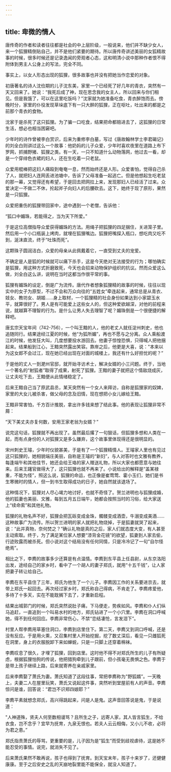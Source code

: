 ```yaml
---
---
---
```

title: 卑微的情人
---




唐传奇的作者和读者往往都是社会的中上层阶级，一般说来，他们并不缺少女人，来一个狐狸精倒贴自己，并不是他们紧要的期待。所以唐传奇讲述美丽的女狐精故事的时候，很多时候还是记录逸闻的旁观者心态，这和明清小说中那种作者恨不得附体到男主人公身上的写法，完全不同。

事实上，以女人形态出现的狐狸，很多故事也并没有把她当作恋爱的对象。

初唐著名的诗人沈俭期的儿子沈东美，家里一个已经死了好几年的青衣，突然有一天又回来了。她说：“我死后成了神，现在思念我的女主人，所以回来与你们相见。但是我饿了，可以在这里吃饭吗？”沈家就为她准备吃食，青衣醉饱而去。傍晚时分，家里的仆役发现草垛底下有一只大醉的狐狸，正在呕吐，吐出来的都是之前那个青衣的食物。

沈家于是杀死了这只狐狸。为了骗一口吃食，结果把命都赔进去了，这狐狸的日常生活，想必也相当困窘吧。

少年时的诗作曾被李白赏识，后来为重修李白墓，写过《唐故翰林学士李君碣记》的刘全白则讲过这么一个故事：他奶妈的儿子众爱，少年时喜欢夜里在道路上布下罗网，抓捕野猪、狐狸之类。有一天，一只不知道什么动物落网，他过去一看，却是一个穿绯色衣裙的妇人，还在生吃着一只老鼠。

众爱用棍棒把这妇人痛殴到奄奄一息，然而始终还是人形。众爱害怕，觉得自己杀了人，就把妇人连网丢进池塘中，告诉了父母准备一起逃亡。但是他想起生吃老鼠的那一幕，又觉得还有希望，于是回去把网拉上来，发现那妇人已经活了过来。众爱决定一不做二不休，抡起斧子向妇人的后腰砍去。这下，她终于现了原形，果然是一只狐狸。

众爱把重伤的狐狸带回家中，途中遇到一个老僧，告诉他：

“狐口中媚珠，若能得之，当为天下所爱。”

于是这位高僧指导众爱获得媚珠的方法。用绳子把狐狸的四足捆住，关进笼子里。然后用一个小口瓶装上烤肉，就埋在狐狸嘴边。狐狸把嘴探入瓶口，想吃肉又吃不到，涎沫直流，终于“吐珠而死”。

这颗珠子圆润洁白，众爱的母亲从此佩戴着它，一直受到丈夫的宠爱。

不确定是人是狐的时候就可以痛下杀手，这是今天绝对无法接受的行为；哪怕确实是狐狸，用这种方式折磨致死，今天也会招来动物保护组织的抗议。然而众爱这么做，刘全白这么讲，说明在当时这都当作很平常的事。

狐狸有媚珠的设定，倒是广为流传。唐代作者想象狐狸精的故事的时候，往往以现实中的女子为原型，不过不会和万众向往的“五姓女”牵连起来，通常总是从青衣、妓女、教坊女、胡姬……身上取材，一个狐狸精的社会身份如果达到小家碧玉水平，就算很好了。男人是有可能爱上这些女人的，但这种爱欲越深，对他的前程来说，就越算不理智的行为。是什么让男人失去理智了呢？媚珠倒是一个很便捷的解释吧。

唐玄宗天宝年间（742-756），一个叫王黯的人，他的老丈人就任淀州刺史，他也追随同行。结果途经江夏的时候，他“为狐所媚”，再也不愿与之分离。众人乘船渡江的时候，他发狂大叫，几度想要投水游回去。他妻子惊惶恐惧，只得喊人把他捆起来。结果船到江心，王黯突然露出笑容。靠岸之后，他更是大喜，说："本来以为这女郎不会过江，现在她已经出现在对面的城楼上，我还有什么好担忧的呢？”

于是他的丈人一到淝州官邸，就开始寻访术士，解决女婿的小三问题。终于，当地一个著名的“射狐者”取得了成果，射死了狐狸。王黯的妻子就把这个情敌烧成灰，让丈夫吃下去，王黯便从此情绪稳定了。

后来王黯自己当了原武县丞，某天突然有一个女人来拜访，自称是狐狸家的奴婢，家里的大女儿被杀害，做父母的念及旧情，现在想把小女儿嫁给王黯。

王黯非常害怕，千方百计推脱，拿出许多钱来想了结此事。他的表现让狐狸非常不屑：

“天下美丈夫亦复何数，安用王家老翁为女婿？”

说完这句话，狐狸就不再出现了。虽然最后撂了一句狠话，但狐狸多想和人类在一起，而有点身份的人对狐狸又是多么嫌弃，这个故事里体现得还是很明显的。

宋州刺史王璿，少年时仪貌甚美，于是有了一个狐狸精情人。王璿家人里也有见过这只狐狸的，她相貌端庄美丽，自称是王璿的“新妇”，与人对答时也文雅有教养，每逢端午和其他佳节，她还会给王珞的家人赠送礼物，所以大家也都愿意与她往来。后来王躇官做得大了，这只狐狸也就不再来了。小说给出的解释是“盖某禄重，不能为怪”，照这么说，狐狸的命运，也正像是崔莺莺、霍小玉们，她们是书生寒微时的情人，但一到书生取得成功的日子，她自然就该退场了。

这种情况下，狐狸对人尽心竭力地讨好，也就不奇怪了。贺兰进明也与狐狸成婚，他的狐妻也美丽、文雅，每到五月五日端午，她都会按照当时的习俗，给大家送上“续命索”和其他礼物。

狐狸的礼物名声不好，狐狸会把瓦砾变成金珠，髑髅变成酒壶，牛溺变成美酒……这种故事广为流传。所以贺兰进明的家人就把礼物烧掉，于是狐妻就哭了起来，说：“此并真物，奈何焚之？”确认礼物是真的之后，家人们就态度大变，有人甚至主动索取。终于，为了满足某位家人想要“漆背金花镜”的欲望，狐妻到人家去偷，行迹败露而被杀死。但小说对这个结局没有任何同情，只是冷冷记了一句"自尔怪绝焉”。

相比之下，李廌的故事多少还算是有点温情。李廌到东平县上任县尉，从东京洛阳出发，途经自己的家乡时，看中了一个胡人的妻子郑氏，就用“十五千钱”，让人家把妻子转让给自己。

李廌在东平县住了三年，郑氏为他生了一个儿子。李廌因工作的关系要进京去，就带上郑氏一起回去。再次经过家乡时，郑氏称自己得病，不肯走了。李廌疼爱他，多待了十多天，实在不能耽搁下去了，才重新启程。

结果出城郭门的时候，郑氏突然说肚子痛，下马便走，势疾如风。李廌和仆人们纵马追赶，一直追到一个叫易水村的地方，郑氏钻进了一个小穴里。李廌在洞口呼喊她，得不到任何回应。李廌非常伤心，不禁“恋结凄怆，言发泪下”。

村里人帮李廌用草塞住洞口，李廌到店里住下。第二天，李廌又到洞口呼喊，还是没有反应。于是用火熏，又召集村里人开始挖掘，挖了数丈深后，看见一只雌狐死在洞里，身上的衣服脱卸下来如蝉蜕，只是一只脚上还穿着棉袜。

李廌叹息了很久，才埋了狐狸，回到店里。这时他不得不对郑氏所生的儿子有所疑虑，根据狐狸怕狗的传说，他把猎狗牵到儿子跟前，但小孩毫无畏惧之色。李廌于是带上孩子继续上路，后来就寄养在亲戚家里。

后来李廌娶了萧氏为妻。萧氏知道了这段往事，常把李廌称为"野狐婿”。一天晚上，夫妻二人在屋里玩笑，萧氏又说起这件事，突然听到堂屋前有人的声音。李廌惊问是谁，回答说：“君岂不识郑四娘耶？”

李廌平素就想念郑氏，高兴得跳起来，问是人是鬼。这声音回答说是鬼，于是说道：

"人神道殊，贤夫人何至数相谩骂？且所生之子，远寄人家，其人皆言狐生，不给衣食，岂不念乎？宜早为抚育，九泉无恨也。若夫人云云相侮，又小儿不收，必将为君之患。”

郑氏指责萧氏的辱骂，更重要的是，儿子因为是"狐生”而受到歧视虐待，这是她不能忍受的事情。说完，就消失不见了。

后来萧氏果然不敢再说，孩子也得到了抚育。到天宝末年，孩子十来岁了，还健健康康。至于之后安史之乱的天崩地裂里能不能保全，就没人知道了。